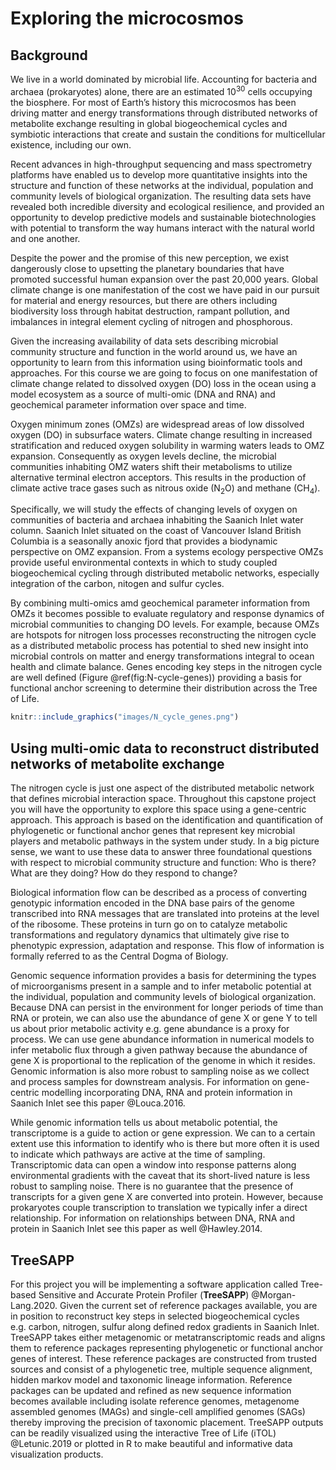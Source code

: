 # Exploring the microcosmos

## Background

We live in a world dominated by microbial life. Accounting for bacteria and archaea (prokaryotes) alone, there are an estimated 10^30^ cells occupying the biosphere. For most of Earth's history this microcosmos has been driving matter and energy transformations through distributed networks of metabolite exchange resulting in global biogeochemical cycles and symbiotic interactions that create and sustain the conditions for multicellular existence, including our own.   

Recent advances in high-throughput sequencing and mass spectrometry platforms have enabled us to develop more quantitative insights into the structure and function of these networks at the individual, population and community levels of biological organization. The resulting data sets have revealed both incredible diversity and ecological resilience, and provided an opportunity to develop predictive models and sustainable biotechnologies with potential to transform the way humans interact with the natural world and one another.        

Despite the power and the promise of this new perception, we exist dangerously close to upsetting the planetary boundaries that have promoted successful human expansion over the past 20,000 years. Global climate change is one manifestation of the cost we have paid in our pursuit for material and energy resources, but there are others including biodiversity loss through habitat destruction, rampant pollution, and imbalances in integral element cycling of nitrogen and phosphorous.    

Given the increasing availability of data sets describing microbial community structure and function in the world around us, we have an opportunity to learn from this information using bioinformatic tools and approaches. For this course we are going to focus on one manifestation of climate change related to dissolved oxygen (DO) loss in the ocean using a model ecosystem as a source of multi-omic (DNA and RNA) and geochemical parameter information over space and time. 

Oxygen minimum zones (OMZs) are widespread areas of low dissolved oxygen (DO) in subsurface waters. Climate change resulting in increased stratification and reduced oxygen solubility in warming waters leads to OMZ expansion. Consequently as oxygen levels decline, the microbial communities inhabiting OMZ waters shift their metabolisms to utilize alternative terminal electron acceptors. This results in the production of climate active trace gases such as nitrous oxide (N~2~O) and methane (CH~4~). 

Specifically, we will study the effects of changing levels of oxygen on communities of bacteria and archaea inhabiting the Saanich Inlet water column. Saanich Inlet situated on the coast of Vancouver Island British Columbia is a seasonally anoxic fjord that provides a biodynamic perspective on OMZ expansion. From a systems ecology perspective OMZs provide useful environmental contexts in which to study coupled biogeochemical cycling through distributed metabolic networks, especially integration of the carbon, nitogen and sulfur cycles. 

By combining multi-omics amd geochemical parameter information from OMZs it becomes possible to evaluate regulatory and response dynamics of microbial communities to changing DO levels. For example, because OMZs are hotspots for nitrogen loss processes reconstructing the nitrogen cycle as a distributed metabolic process has potential to shed new insight into microbial controls on matter and energy transformations integral to ocean health and climate balance. Genes encoding key steps in the nitrogen cycle are well defined (Figure \@ref(fig:N-cycle-genes)) providing a basis for functional anchor screening to determine their distribution across the Tree of Life.

```r
knitr::include_graphics("images/N_cycle_genes.png")
```

## Using multi-omic data to reconstruct distributed networks of metabolite exchange

The nitrogen cycle is just one aspect of the distributed metabolic network that defines microbial interaction space. Throughout this capstone project you will have the opportunity to explore this space using a gene-centric approach. This approach is based on the identification and quantification of phylogenetic or functional anchor genes that represent key microbial players and metabolic pathways in the system under study. In a big picture sense, we want to use these data to answer three foundational questions with respect to microbial community structure and function: Who is there? What are they doing? How do they respond to change?

Biological information flow can be described as a process of converting genotypic information encoded in the DNA base pairs of the genome transcribed into RNA messages that are translated into proteins at the level of the ribosome. These proteins in turn go on to catalyze metabolic transformations and regulatory dynamics that ultimately give rise to phenotypic expression, adaptation and response. This flow of information is formally referred to as the Central Dogma of Biology. 

Genomic sequence information provides a basis for determining the types of microorganisms present in a sample and to infer metabolic potential at the individual, population and community levels of biological organization. Because DNA can persist in the environment for longer periods of time than RNA or protein, we can also use the abundance of gene X or gene Y to tell us about prior metabolic activity e.g. gene abundance is a proxy for process. We can use gene abundance information in numerical models to infer metabolic flux through a given pathway because the abundance of gene X is proportional to the replication of the genome in which it resides. Genomic information is also more robust to sampling noise as we collect and process samples for downstream analysis. For information on gene-centric modelling incorporating DNA, RNA and protein information in Saanich Inlet see this paper @Louca.2016.

While genomic information tells us about metabolic potential, the transcriptome is a guide to action or gene expression. We can to a certain extent use this information to identify who is there but more often it is used to indicate which pathways are active at the time of sampling. Transcriptomic data can open a window into response patterns along environmental gradients with the caveat that its short-lived nature is less robust to sampling noise. There is no guarantee that the presence of transcripts for a given gene X are converted into protein. However, because prokaryotes couple transcription to translation we typically infer a direct relationship. For information on relationships between DNA, RNA and protein in Saanich Inlet see this paper as well @Hawley.2014.

## TreeSAPP

For this project you will be implementing a software application called Tree-based Sensitive and Accurate Protein Profiler (**TreeSAPP**) @Morgan-Lang.2020. Given the current set of reference packages available, you are in position to reconstruct key steps in selected biogeochemical cycles e.g. carbon, nitrogen, sulfur along defined redox gradients in Saanich Inlet. TreeSAPP takes either metagenomic or metatranscriptomic reads and aligns them to reference packages representing phylogenetic or functional anchor genes of interest. These reference packages are constructed from trusted sources and consist of a phylogenetic tree, multiple sequence alignment, hidden markov model and taxonomic lineage information. Reference packages can be updated and refined as new sequence information becomes available including isolate reference genomes, metagenome assembled genomes (MAGs) and single-cell amplified genomes (SAGs) thereby improving the precision of taxonomic placement. TreeSAPP outputs can be readily visualized using the interactive Tree of Life (iTOL) @Letunic.2019 or plotted in R to make beautiful and informative data visualization products.
